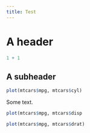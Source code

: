 ```yaml
---
title: Test
---
```


# A header

```r
1 + 1
```

## A subheader

```r
plot(mtcars$mpg, mtcars$cyl)
```

Some text.

```r
plot(mtcars$mpg, mtcars$disp
```

```r
plot(mtcars$mpg, mtcars$drat)
```
